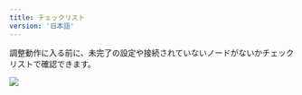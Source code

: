 ```yaml
---
title: チェックリスト
version: '日本語'
---
```


調整動作に入る前に、未完了の設定や接続されていないノードがないかチェックリストで確認できます。

![](https://assets-docs.dify.ai/dify-enterprise-mintlify/jp/guides/workflow/debug-and-preview/16201deaa47a518ff73c983a33ab4002.png)
